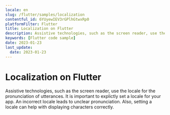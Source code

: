 ```yaml
---
locale: en
slug: /flutter/samples/localization
contentful_id: 6YUyewIEV3rGPlhGtwxRp0
platformFilter: Flutter
title: Localization on Flutter
description: Assistive technologies, such as the screen reader, use the locale for the pronunciation of utterances.
keywords: [Flutter code sample]
date: 2023-01-23
last_update:
  date: 2023-01-23
---
```


# Localization on Flutter

Assistive technologies, such as the screen reader, use the locale for the pronunciation of utterances. It is important to explictly set a locale for your app. An incorrect locale leads to unclear pronunciation. Also, setting a locale can help with displaying characters correctly.

<CodeSample id="text-localization" locale="en" platform="flutter"/>
